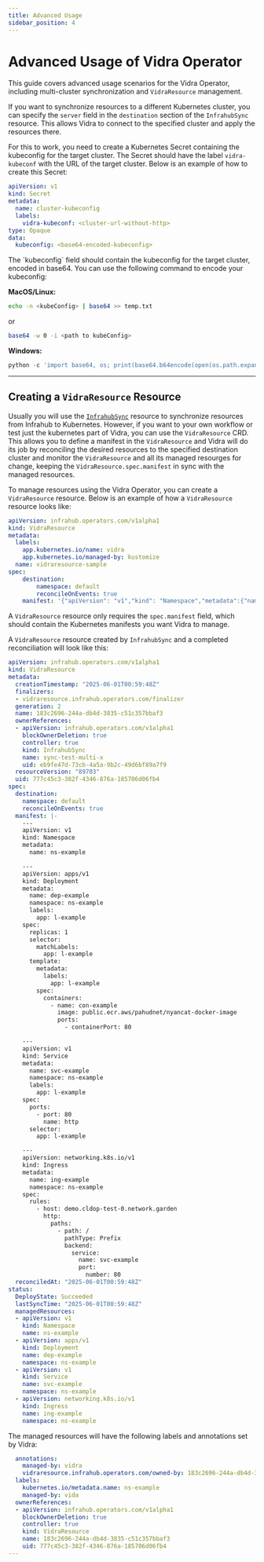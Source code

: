 ```yaml
---
title: Advanced Usage
sidebar_position: 4
---
```


# Advanced Usage of Vidra Operator
This guide covers advanced usage scenarios for the Vidra Operator, including multi-cluster synchronization and `VidraResource` management.

If you want to synchronize resources to a different Kubernetes cluster, you can specify the `server` field in the `destination` section of the `InfrahubSync` resource. This allows Vidra to connect to the specified cluster and apply the resources there.

For this to work, you need to create a Kubernetes Secret containing the kubeconfig for the target cluster. The Secret should have the label `vidra-kubeconf` with the URL of the target cluster. Below is an example of how to create this Secret:

```yaml
apiVersion: v1
kind: Secret
metadata:
  name: cluster-kubeconfig
  labels:
    vidra-kubeconf: <cluster-url-without-http>
type: Opaque
data:
  kubeconfig: <base64-encoded-kubeconfig>
```
<Admonition type="note" title="Note">
The `kubeconfig` field should contain the kubeconfig for the target cluster, encoded in base64. You can use the following command to encode your kubeconfig:

**MacOS/Linux:**
```sh
echo -n <kubeConfig> | base64 >> temp.txt
```
or 
```sh
base64 -w 0 -i <path to kubeConfig>
```

**Windows:**
```Python
python -c 'import base64, os; print(base64.b64encode(open(os.path.expanduser("<path to kubeConfig.conf>"), "rb").read()).decode())'
```
</Admonition>

---

## Creating a `VidraResource` Resource
Usually you will use the [`InfrahubSync`](usage##creating-an-infrahubsync-resource) resource to synchronize resources from Infrahub to Kubernetes. However, if you want to your own workflow or test just the kubernetes part of Vidra, you can use the `VidraResource` CRD. This allows you to define a manifest in the `VidraResource` and Vidra will do its job by reconciling the desired resources to the specified destination cluster and monitor the `VidraResource` and all its managed resourges for change, keeping the `VidraResource.spec.manifest` in sync with the managed resources.

To manage resources using the Vidra Operator, you can create a `VidraResource` resource. Below is an example of how a `VidraResource` resource looks like:

```yaml
apiVersion: infrahub.operators.com/v1alpha1
kind: VidraResource
metadata:
  labels:
    app.kubernetes.io/name: vidra
    app.kubernetes.io/managed-by: kustomize
  name: vidraresource-sample
spec:
    destination:
        namespace: default
        reconcileOnEvents: true
    manifest: '{"apiVersion": "v1","kind": "Namespace","metadata":{"name": "ns-sample"}}'
```

A `VidraResource` resource only requires the `spec.manifest` field, which should contain the Kubernetes manifests you want Vidra to manage.

A `VidraResource` resource created by `InfrahubSync` and a completed reconciliation will look like this:
```yaml
apiVersion: infrahub.operators.com/v1alpha1
kind: VidraResource
metadata:
  creationTimestamp: "2025-06-01T00:59:48Z"
  finalizers:
  - vidraresource.infrahub.operators.com/finalizer
  generation: 2
  name: 183c2696-244a-db4d-3835-c51c357bbaf3
  ownerReferences:
  - apiVersion: infrahub.operators.com/v1alpha1
    blockOwnerDeletion: true
    controller: true
    kind: InfrahubSync
    name: sync-test-multi-x
    uid: eb9fe47d-73cb-4a5a-9b2c-49d6bf89a7f9
  resourceVersion: "89703"
  uid: 777c45c3-382f-4346-876a-185706d06fb4
spec:
  destination:
    namespace: default
    reconcileOnEvents: true
  manifest: |-
    ---
    apiVersion: v1
    kind: Namespace
    metadata:
      name: ns-example

    ---
    apiVersion: apps/v1
    kind: Deployment
    metadata:
      name: dep-example
      namespace: ns-example
      labels:
        app: l-example
    spec:
      replicas: 1
      selector:
        matchLabels:
          app: l-example
      template:
        metadata:
          labels:
            app: l-example
        spec:
          containers:
            - name: con-example
              image: public.ecr.aws/pahudnet/nyancat-docker-image
              ports:
                - containerPort: 80

    ---
    apiVersion: v1
    kind: Service
    metadata:
      name: svc-example
      namespace: ns-example
      labels:
        app: l-example
    spec:
      ports:
        - port: 80
          name: http
      selector:
        app: l-example

    ---
    apiVersion: networking.k8s.io/v1
    kind: Ingress
    metadata:
      name: ing-example
      namespace: ns-example
    spec:
      rules:
        - host: demo.cldop-test-0.network.garden
          http:
            paths:
              - path: /
                pathType: Prefix
                backend:
                  service:
                    name: svc-example
                    port:
                      number: 80
  reconciledAt: "2025-06-01T00:59:48Z"
status:
  DeployState: Succeeded
  lastSyncTime: "2025-06-01T00:59:48Z"
  managedResources:
  - apiVersion: v1
    kind: Namespace
    name: ns-example
  - apiVersion: apps/v1
    kind: Deployment
    name: dep-example
    namespace: ns-example
  - apiVersion: v1
    kind: Service
    name: svc-example
    namespace: ns-example
  - apiVersion: networking.k8s.io/v1
    kind: Ingress
    name: ing-example
    namespace: ns-example
```

The managed resources will have the following labels and annotations set by Vidra:
```yaml
  annotations:
    managed-by: vidra
    vidraresource.infrahub.operators.com/owned-by: 183c2696-244a-db4d-3835-c51c357bbaf3
  labels:
    kubernetes.io/metadata.name: ns-example
    managed-by: vida
  ownerReferences:
  - apiVersion: infrahub.operators.com/v1alpha1
    blockOwnerDeletion: true
    controller: true
    kind: VidraResource
    name: 183c2696-244a-db4d-3835-c51c357bbaf3
    uid: 777c45c3-382f-4346-876a-185706d06fb4
---